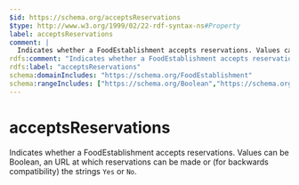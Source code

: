 ```yaml
---
$id: https://schema.org/acceptsReservations
$type: http://www.w3.org/1999/02/22-rdf-syntax-ns#Property
label: acceptsReservations
comment: |
  Indicates whether a FoodEstablishment accepts reservations. Values can be Boolean, an URL at which reservations can be made or (for backwards compatibility) the strings ```Yes``` or ```No```.
rdfs:comment: "Indicates whether a FoodEstablishment accepts reservations. Values can be Boolean, an URL at which reservations can be made or (for backwards compatibility) the strings ```Yes``` or ```No```."
rdfs:label: "acceptsReservations"
schema:domainIncludes: "https://schema.org/FoodEstablishment"
schema:rangeIncludes: ["https://schema.org/Boolean","https://schema.org/Text","https://schema.org/URL"]
---
```


# acceptsReservations

Indicates whether a FoodEstablishment accepts reservations. Values can be Boolean, an URL at which reservations can be made or (for backwards compatibility) the strings ```Yes``` or ```No```.

